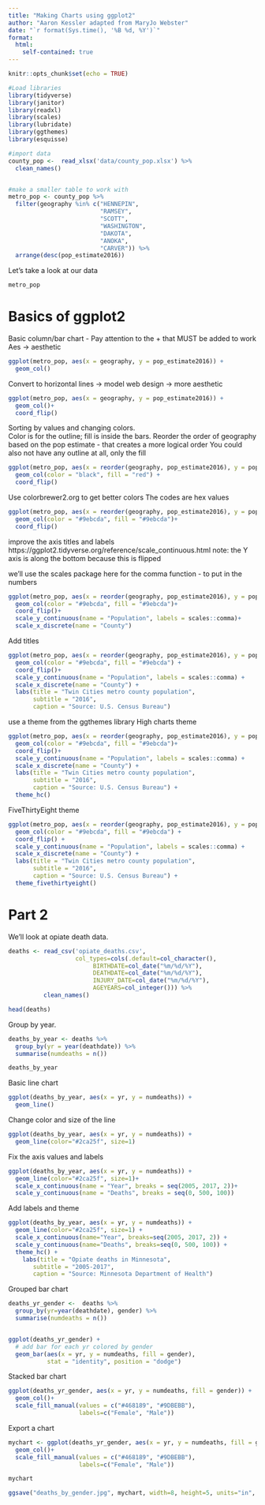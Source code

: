 ```yaml
---
title: "Making Charts using ggplot2"
author: "Aaron Kessler adapted from MaryJo Webster"
date: "`r format(Sys.time(), '%B %d, %Y')`"
format:
  html:
    self-contained: true
---
```


```r
knitr::opts_chunk$set(echo = TRUE)

#Load libraries
library(tidyverse) 
library(janitor) 
library(readxl) 
library(scales)
library(lubridate)
library(ggthemes)
library(esquisse)

#import data
county_pop <-  read_xlsx('data/county_pop.xlsx') %>% 
  clean_names()


#make a smaller table to work with
metro_pop <- county_pop %>% 
  filter(geography %in% c("HENNEPIN", 
                          "RAMSEY", 
                          "SCOTT", 
                          "WASHINGTON", 
                          "DAKOTA", 
                          "ANOKA", 
                          "CARVER")) %>% 
  arrange(desc(pop_estimate2016))


```

Let's take a look at our data
```r

metro_pop

```

# Basics of ggplot2

Basic column/bar chart - Pay attention to the + that MUST be added to work 
Aes -> aesthetic 
```r

ggplot(metro_pop, aes(x = geography, y = pop_estimate2016)) +
  geom_col()

```

Convert to horizontal lines -> model web design -> more aesthetic 
```r

ggplot(metro_pop, aes(x = geography, y = pop_estimate2016)) +
  geom_col()+
  coord_flip()

```


Sorting by values and changing colors.  
Color is for the outline; fill is inside the bars.
Reorder the order of geography based on the pop estimate - that creates a more
logical order 
You could also not have any outline at all, only the fill 

```r

ggplot(metro_pop, aes(x = reorder(geography, pop_estimate2016), y = pop_estimate2016)) + 
  geom_col(color = "black", fill = "red") +
  coord_flip()

```

Use colorbrewer2.org to get better colors
The codes are hex values 
```r

ggplot(metro_pop, aes(x = reorder(geography, pop_estimate2016), y = pop_estimate2016)) + 
  geom_col(color = "#9ebcda", fill = "#9ebcda")+
  coord_flip()

```

improve the axis titles and labels
https://ggplot2.tidyverse.org/reference/scale_continuous.html
note: the Y axis is along the bottom because this is flipped

we'll use the scales package here for the comma function - to put in the numbers
```r

ggplot(metro_pop, aes(x = reorder(geography, pop_estimate2016), y = pop_estimate2016)) + 
  geom_col(color = "#9ebcda", fill = "#9ebcda")+
  coord_flip()+
  scale_y_continuous(name = "Population", labels = scales::comma)+
  scale_x_discrete(name = "County")
```

Add titles 
```r

ggplot(metro_pop, aes(x = reorder(geography, pop_estimate2016), y = pop_estimate2016)) + 
  geom_col(color = "#9ebcda", fill = "#9ebcda") +
  coord_flip()+
  scale_y_continuous(name = "Population", labels = scales::comma) +
  scale_x_discrete(name = "County") +
  labs(title = "Twin Cities metro county population", 
       subtitle = "2016",
       caption = "Source: U.S. Census Bureau")
```

use a theme from the ggthemes library
High charts theme

```r

ggplot(metro_pop, aes(x = reorder(geography, pop_estimate2016), y = pop_estimate2016)) + 
  geom_col(color = "#9ebcda", fill = "#9ebcda")+
  coord_flip()+
  scale_y_continuous(name = "Population", labels = scales::comma) +
  scale_x_discrete(name = "County") +
  labs(title = "Twin Cities metro county population", 
       subtitle = "2016",
       caption = "Source: U.S. Census Bureau") +
  theme_hc()
```

FiveThirtyEight theme

```r

ggplot(metro_pop, aes(x = reorder(geography, pop_estimate2016), y = pop_estimate2016)) + 
  geom_col(color = "#9ebcda", fill = "#9ebcda") +
  coord_flip() +
  scale_y_continuous(name = "Population", labels = scales::comma) +
  scale_x_discrete(name = "County") +
  labs(title = "Twin Cities metro county population", 
       subtitle = "2016",
       caption = "Source: U.S. Census Bureau") +
  theme_fivethirtyeight()
```



# Part 2

We'll look at opiate death data.

```r
deaths <- read_csv('opiate_deaths.csv',
                   col_types=cols(.default=col_character(),
                        BIRTHDATE=col_date("%m/%d/%Y"),
                        DEATHDATE=col_date("%m/%d/%Y"),
                        INJURY_DATE=col_date("%m/%d/%Y"),
                        AGEYEARS=col_integer())) %>% 
          clean_names()

head(deaths)

```

Group by year.
```r
deaths_by_year <- deaths %>% 
  group_by(yr = year(deathdate)) %>% 
  summarise(numdeaths = n())

deaths_by_year
```

Basic line chart
```r

ggplot(deaths_by_year, aes(x = yr, y = numdeaths)) + 
  geom_line()
```


Change color and size of the line
```r

ggplot(deaths_by_year, aes(x = yr, y = numdeaths)) + 
  geom_line(color="#2ca25f", size=1)
```


Fix the axis values and labels
```r

ggplot(deaths_by_year, aes(x = yr, y = numdeaths)) + 
  geom_line(color="#2ca25f", size=1)+
  scale_x_continuous(name = "Year", breaks = seq(2005, 2017, 2))+
  scale_y_continuous(name = "Deaths", breaks = seq(0, 500, 100))
```

Add labels and theme
```r

ggplot(deaths_by_year, aes(x = yr, y = numdeaths)) + 
  geom_line(color="#2ca25f", size=1) +
  scale_x_continuous(name="Year", breaks=seq(2005, 2017, 2)) +
  scale_y_continuous(name="Deaths", breaks=seq(0, 500, 100)) +
  theme_hc() +
    labs(title = "Opiate deaths in Minnesota", 
       subtitle = "2005-2017",
       caption = "Source: Minnesota Department of Health")
```

Grouped bar chart
```r


deaths_yr_gender <-  deaths %>% 
  group_by(yr=year(deathdate), gender) %>% 
  summarise(numdeaths = n())


ggplot(deaths_yr_gender) +
  # add bar for each yr colored by gender
  geom_bar(aes(x = yr, y = numdeaths, fill = gender),
           stat = "identity", position = "dodge") 


```

Stacked bar chart
```r

ggplot(deaths_yr_gender, aes(x = yr, y = numdeaths, fill = gender)) +
  geom_col()+
  scale_fill_manual(values = c("#468189", "#9DBEBB"), 
                    labels=c("Female", "Male"))
```

Export a chart
```r

mychart <- ggplot(deaths_yr_gender, aes(x = yr, y = numdeaths, fill = gender)) +
  geom_col()+
  scale_fill_manual(values = c("#468189", "#9DBEBB"), 
                    labels=c("Female", "Male"))

mychart

ggsave("deaths_by_gender.jpg", mychart, width=8, height=5, units="in", dpi="print")

```

